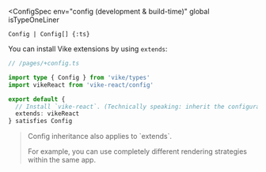
<ConfigSpec
  env="config (development & build-time)"
  global
  isTypeOneLiner
>
`Config | Config[] {:ts}`
</ConfigSpec>

You can install <Link href="/extensions">Vike extensions</Link> by using `extends`:

```ts
// /pages/+config.ts

import type { Config } from 'vike/types'
import vikeReact from 'vike-react/config'

export default {
  // Install `vike-react`. (Technically speaking: inherit the configuration `vikeReact`.)
  extends: vikeReact
} satisfies Config
```

> <Link href="/config#inheritance">Config inheritance</Link> also applies to `extends`.
>
> For example, you can use <Link href="/config#powerful">completely different rendering strategies within the same app</Link>.
